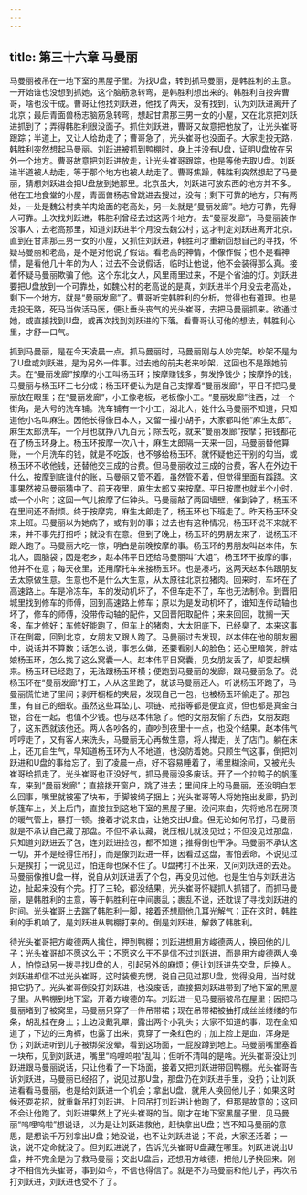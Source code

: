 ```yaml
---
---
---
```

title: 第三十六章 马曼丽
---




马曼丽被吊在一地下室的黑屋子里。为找U盘，转到抓马曼丽，是韩胜利的主意。一开始谁也没想到抓她，这个脑筋急转弯，是韩胜利想出来的。韩胜利自投奔曹哥，啥也没干成。曹哥让他找刘跃进，他找了两天，没有找到，认为刘跃进离开了北京；最后青面兽杨志脑筋急转弯，想起甘肃那三男一女的小屋，又在北京把刘跃进抓到了；弄得韩胜利很没面子。抓住刘跃进，曹哥又故意把他放了，让光头崔哥跟踪；半道上，又让人给劫走了；曹哥急了，光头崔哥也没面子。大家走投无路，韩胜利突然想起马曼丽。刘跃进被抓到鸭棚时，身上并没有U盘，证明U盘放在另外一个地方。曹哥故意把刘跃进放走，让光头崔哥跟踪，也是等他去取U盘。刘跃进半道被人劫走，等于那个地方也被人劫走了。曹哥焦躁，韩胜利突然想起了马曼丽，猜想刘跃进会把U盘放到她那里。北京虽大，刘跃进可放东西的地方并不多。他在工地食堂的小屋，青面兽杨志曾跳进去搜过，没有；剩下可靠的地方，只有两处，一处是魏公村卖羊肉烩面的老高处，另一处就是“曼丽发廊”。地方可靠，先得人可靠。上次找刘跃进，韩胜利曾经去过这两个地方。去“曼丽发廊”，马曼丽装作没事人；去老高那里，知道刘跃进半个月没去魏公村；这才判定刘跃进离开北京。直到在甘肃那三男一女的小屋，又抓住刘跃进，韩胜利才重新回想自己的寻找，怀疑马曼丽和老高，是不是对他说了假话。看老高的神情，不像作假；也不是看神情，是看他几十年的为人；过去不会说假话，临时让他说，他不会装得那么真。接着怀疑马曼丽欺骗了他。这个东北女人，风里雨里过来，不是个省油的灯。刘跃进要把U盘放到一个可靠处，如魏公村的老高说的是真，刘跃进半个月没去老高处，剩下一个地方，就是“曼丽发廊”了。曹哥听完韩胜利的分析，觉得也有道理。也是走投无路，死马当做活马医，便让垂头丧气的光头崔哥，去把马曼丽抓来。欲通过她，或直接找到U盘，或再次找到刘跃进的下落。看曹哥认可他的想法，韩胜利心里，才舒一口气。

抓到马曼丽，是在今天凌晨一点。抓马曼丽时，马曼丽刚与人吵完架。吵架不是为了U盘或刘跃进，是为另外一件事。过去她的前夫老来吵架，这回也不是跟她前夫。在“曼丽发廊”按摩的小工叫杨玉环；按摩赚钱多，剪发挣钱少；按摩挣的钱，马曼丽与杨玉环三七分成；杨玉环便认为是自己支撑着“曼丽发廊”，平日不把马曼丽放在眼里；在“曼丽发廊”，小工像老板，老板像小工。“曼丽发廊”往西，过一个街角，是大号的洗车铺。洗车铺有一个小工，湖北人，姓什么马曼丽不知道，只知道他小名叫麻生。因他长得像日本人，又留一撮小胡子，大家都叫他“麻生太郎”。麻生太郎洗车，一个月也就挣八九百元；除去吃，就来“曼丽发廊”按摩；把钱都花在了杨玉环身上。杨玉环按摩一次八十，麻生太郎隔一天来一回，马曼丽替他算账，一个月洗车的钱，就是不吃饭，也不够给杨玉环。就怀疑他还干别的勾当，或杨玉环不收他钱，还替他交三成的台费。但马曼丽收过三成的台费，客人在外边干什么，按摩到底谁付的账，马曼丽又管不着。虽然管不着，但觉得里面有蹊跷。这事果然被马曼丽猜中了。前天夜里，麻生太郎又来按摩。平日按摩也就半个小时，或一个小时；这回一气儿按摩了仨钟头。马曼丽敲了两回墙壁，催到钟了，杨玉环在里间还不耐烦。终于按摩完，麻生太郎走了，杨玉环也下班走了。昨天杨玉环没来上班。马曼丽以为她病了，或有别的事；过去也有这种情况，杨玉环说不来就不来，并不事先打招呼；就没有在意。但到了晚上，杨玉环的男朋友来了，说杨玉环跟人跑了。马曼丽大吃一惊，明白是前晚按摩的事。杨玉环的男朋友叫赵本伟，东北人，圆脑袋；因是老乡，赵本伟平日还给马曼丽叫“大姐”。杨玉环干按摩的事，他并不在意；每天夜里，还用摩托车来接杨玉环。也是凑巧，这两天赵本伟跟朋友去太原做生意。生意也不是什么大生意，从太原往北京拉猪肉。回来时，车坏在了高速路上。车是冷冻车，车的发动机坏了，不但车走不了，车也无法制冷。到晋阳城里找到修车的师傅，回到高速路上修车；原以为是发动机坏了，谁知连传动轴也坏了，修车的师傅，没带传动轴的配件，又回晋阳取配件；来来回回，耽搁一天多，车才修好；车修好能跑了，但车上的猪肉，大太阳底下，已经臭了。本来这事正在倒霉，回到北京，女朋友又跟人跑了。马曼丽过去发现，赵本伟在他的朋友圈中，说话并不算数；话怎么说，事怎么做，还要看别人的脸色；还心里暗笑，胖姑娘杨玉环，怎么找了这么窝囊一人。赵本伟平日窝囊，见女朋友丢了，却耍起横来。杨玉环已经跑了，无法跟杨玉环横；便跑到马曼丽的发廊，跟马曼丽急了。说杨玉环在“曼丽发廊”打工，人从这里跑了，就该马曼丽还人。听说杨玉环跑了，马曼丽慌忙进了里间；剥开橱柜的夹层，发现自己一包，也被杨玉环偷走了。那包里，有自己的细软。虽然这些耳坠儿、项链、戒指等都是便宜货，但也都是真金白银，合在一起，也值不少钱。也与赵本伟急了。他的女朋友偷了东西，女朋友跑了，这东西就该他还。两人各吵各的，直吵到夜里十一点，也没个结果。赵本伟气哼哼走了，又有客人来洗头，马曼丽无心再做生意，将人撵走，关了店门。躺在床上，还兀自生气，早知道杨玉环为人不地道，也没防着她。只顾生气这事，倒把刘跃进和U盘的事给忘了。到了凌晨一点，好不容易睡着了，稀里糊涂间，又被光头崔哥给抓走了。光头崔哥也正没好气，抓马曼丽没多废话。开了一个拉鸭子的帆篷车，来到“曼丽发廊”；直接拨开窗户，跳了进去；里间床上的马曼丽，还没明白怎么回事，嘴里就被塞了块布，手脚被绳子捆上；光头崔哥等人将她拖出发廊，扔到帆篷车上，关上后门，直接拉到这地下室的黑屋子里。没问来由，先将她吊在房顶的暖气管上，暴打一顿。接着才说来由，让她交出U盘。但无论如何吊打，马曼丽就是不承认自己藏了那盘。不但不承认藏，说压根儿就没见过；不但没见过那盘，只知道刘跃进丢了包，连刘跃进捡包，都不知道；推得倒也干净。马曼丽不承认这一切，并不是经得住吊打，而是像刘跃进一样，因看过这盘，害怕丢命。不说见过只是挨打；一说见过，怕连命也保不住了。U盘拷打不出来，又问刘跃进的去处。马曼丽像推U盘一样，说自从刘跃进丢了个包，再没见过他。也是生怕与刘跃进沾边，扯起来没有个完。打了三轮，都没结果，光头崔哥怀疑抓人抓错了。而抓马曼丽，是韩胜利的主意，等于韩胜利在中间裹乱；裹乱不说，还耽误了寻找刘跃进的时间。光头崔哥上去踹了韩胜利一脚，接着还想扇他几耳光解气；正在这时，韩胜利的手机响了，是刘跃进从鸭棚打来的。倒是刘跃进，解救了韩胜利。

待光头崔哥把方峻德两人擒住，押到鸭棚；刘跃进想用方峻德两人，换回他的儿子；光头崔哥却不愿这么干；不愿这么干不是信不过刘跃进，而是用方峻德两人换人，怕惊动另一拨寻找U盘的人，引起另外的麻烦；便让刘跃进先交盘，后换人。刘跃进却信不过光头崔哥，这时装傻充愣，说自己见过那U盘，觉得没用，当时就把它扔了。光头崔哥倒没打刘跃进，也没废话，直接把刘跃进带到了地下室的黑屋子里。从鸭棚到地下室，开着方峻德的车。刘跃进一见马曼丽被吊在屋里；因把马曼丽堵到了被窝里，马曼丽只穿了一件吊带裙；现在吊带裙被抽打成丝丝缕缕的布条，胡乱挂在身上；上边没戴乳罩，露出两个小乳头；大家不知道的事，现在全知道了；下边的三角裤，也露了出来，竟穿了一条红色的；加上脸上是血，浑身是伤；刘跃进听到儿子被绑架没晕，看到这场面，一屁股蹲到地上。马曼丽嘴里塞着一块布，见到刘跃进，嘴里“呜哩呜啦”乱叫；但听不清叫的是啥。光头崔哥没让刘跃进跟马曼丽说话，只让他看了一下场面，接着又把刘跃进带回鸭棚。光头崔哥告诉刘跃进，马曼丽已经招了，说见过那U盘，那盘仍在刘跃进手里，没扔；让刘跃进看看马曼丽，也是给刘跃进一个机会；拿出U盘，就用人换回他儿子；如果这时候还耍花招，就重新吊打刘跃进。上回吊打刘跃进让他跑了，但那是故意的；这回不会让他跑了。刘跃进果然上了光头崔哥的当。刚才在地下室黑屋子里，见马曼丽“呜哩呜啦”想说话，以为是让刘跃进救他，赶快拿出U盘；岂不知马曼丽的意思，是想说千万别拿出U盘；她没说，也不让刘跃进说；不说，大家还活着；一说，说不定命就没了。但刘跃进说了，告诉光头崔哥U盘藏在哪里。刘跃进说出U盘，并不完全是为了救马曼丽；交出U盘后，还想用方峻德，把他儿子换回来。刚才不相信光头崔哥，事到如今，不信也得信了。就是不为马曼丽和他儿子，再次吊打刘跃进，刘跃进也受不了了。
